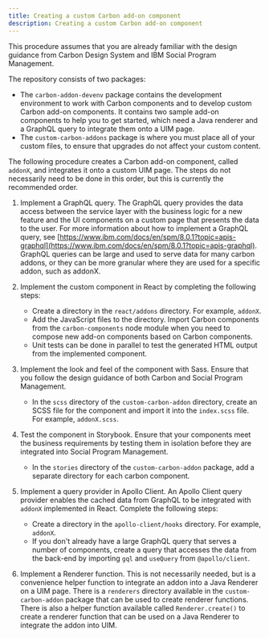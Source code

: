 ```yaml
---
title: Creating a custom Carbon add-on component
description: Creating a custom Carbon add-on component
---
```


This procedure assumes that you are already familiar with the design guidance from Carbon Design System and IBM Social Program Management.

The repository consists of two packages: 

- The `carbon-addon-devenv` package contains the development environment to work with Carbon components and 
to develop custom Carbon add-on components.
It contains two sample add-on components to help you to get started, which need a Java renderer and a GraphQL query to integrate them onto a UIM page.
- The `custom-carbon-addons` package is where you must place all of your custom files, to ensure that upgrades do not affect your custom content.

The following procedure creates a Carbon add-on component, called `addonX`, and integrates it onto a custom UIM page. The steps do not necessarily need to be done in this order, but this is currently the recommended order.

1. Implement a GraphQL query.
    The GraphQL query provides the data access between the service layer with the business logic for a new feature and the UI components on a custom page that presents the data to the user.
    For more information about how to implement a GraphQL query, see [https://www.ibm.com/docs/en/spm/8.0.1?topic=apis-graphql](https://www.ibm.com/docs/en/spm/8.0.1?topic=apis-graphql).
    GraphQL queries can be large and used to serve data for many carbon addons, or they can be more granular where they are used for a specific addon, such as addonX.

2. Implement the custom component in React by completing the following steps:

    - Create a directory in the `react/addons` directory. For example, `addonX`.
    - Add the JavaScript files to the directory. Import Carbon components from the `carbon-components` node module when you need to compose new add-on components based on Carbon components.
    - Unit tests can be done in parallel to test the generated HTML output from the implemented component.

3. Implement the look and feel of the component with Sass. Ensure that you follow the design guidance of 
   both Carbon and Social Program Management.

    * In the `scss` directory of the `custom-carbon-addon` directory, create an SCSS file for the component and import it into the `index.scss` file. For example, `addonX.scss`.

4. Test the component in Storybook.
    Ensure that your components meet the business requirements by testing them in isolation before they are integrated into Social Program Management.
    - In the `stories` directory of the `custom-carbon-addon` package, add a separate directory for each carbon component.

5. Implement a query provider in Apollo Client.
    An Apollo Client query provider enables the cached data from GraphQL to be integrated with `addonX` implemented in React.
    Complete the following steps:
    * Create a directory in the `apollo-client/hooks` directory. For example, `addonX`.
    * If you don't already have a large GraphQL query that serves a number of components, create a query that 
       accesses the data from the back-end by importing `gql` and `useQuery` from `@apollo/client`.

6. Implement a Renderer function.
    This is not necessarily needed, but is a convenience helper function to integrate an addon into a Java Renderer on a UIM page.
    There is a `renderers` directory available in the `custom-carbon-addon` package that can be used to create renderer functions.
    There is also a helper function available called `Renderer.create()` to create a renderer function that can be used on a Java Renderer to integrate the addon into UIM.
